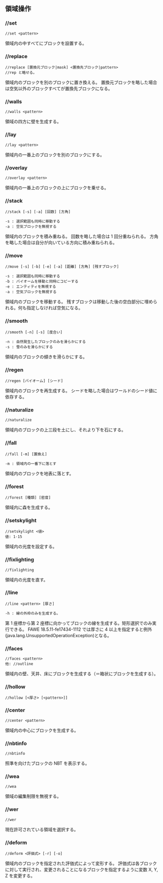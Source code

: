 ## 領域操作

### //set

```command
//set <pattern>
```

領域内の中すべてにブロックを設置する。

### //replace

```command
//replace [置換元ブロック|mask] <置換先ブロック|pattern>
//rep と略せる。
```

領域内のブロックを別のブロックに置き換える。
置換元ブロックを略した場合は空気以外のブロックすべてが置換先ブロックになる。

### //walls

```command
//walls <pattern>
```

領域の四方に壁を生成する。

### //lay

```command
//lay <pattern>
```

領域内の一番上のブロックを別のブロックにする。

### //overlay

```command
//overlay <pattern>
```

領域内の一番上のブロックの上にブロックを乗せる。

### //stack

```command
//stack [-s] [-a] [回数] [方角]

-s : 選択範囲も同時に移動する
-a : 空気ブロックを無視する
```

領域内のブロックを積み重ねる。
回数を略した場合は 1 回分重ねられる。
方角を略した場合は自分が向いている方向に積み重ねられる。

### //move

```command
//move [-s] [-b] [-e] [-a] [距離] [方角] [残すブロック]

-s : 選択範囲も同時に移動する
-b : バイオームを移動と同時にコピーする
-e : エンティティを無視する
-a : 空気ブロックを無視する
```

領域内のブロックを移動する。
残すブロックは移動した後の空白部分に埋められる。何も指定しなければ空気になる。

### //smooth

```command
//smooth [-n] [-s] [度合い]

-n : 自然発生したブロックのみを滑らかにする
-s : 雪のみを滑らかにする
```

領域内のブロックの傾きを滑らかにする。

### //regen

```command
//regen [バイオーム] [シード]
```

領域内のブロックを再生成する。
シードを略した場合はワールドのシード値に依存する。

### //naturalize

```command
//naturalize
```

領域内のブロックの上三段を土にし、それより下を石にする。

### //fall

```command
//fall [-m] [置換え]

-m : 領域内の一番下に落とす
```

領域内のブロックを地表に落とす。

### //forest

```command
//forest [種類] [密度]
```

領域内に森を生成する。

### //setskylight

```command
//setskylight <値>
値: 1-15
```

領域内の光度を設定する。

### //fixlighting

```command
//fixlighting
```

領域内の光度を直す。

### //line

```command
//line <pattern> [厚さ]

-h : 線の外枠のみを生成する。
```

第 1 座標から第 2 座標に向かってブロックの線を生成する。矩形選択でのみ実行できる。
FAWE 18.5.11-fe17434-1112 では厚さに 4 以上を指定すると例外(java.lang.UnsupportedOperationException)となる。

### //faces

```command
//faces <pattern>
他: //outline
```

領域内の壁、天井、床にブロックを生成する（＝箱状にブロックを生成する）。

### //hollow

```command
//hollow [<厚さ> [<pattern>]]
```

### //center

```command
//center <pattern>
```

領域内の中心にブロックを生成する。

### //nbtinfo

```command
//nbtinfo
```

照準を向けたブロックの NBT を表示する。

### //wea

```command
//wea
```

領域の編集制限を無視する。

### //wer

```command
//wer
```

現在許可されている領域を選択する。

### //deform

```command
//deform <評価式> [-r] [-o]
```

領域内のブロックを指定された評価式によって変形する。
評価式は各ブロックに対して実行され、変更されることになるブロックを指定するように変数 X, Y, Z を変更する。
